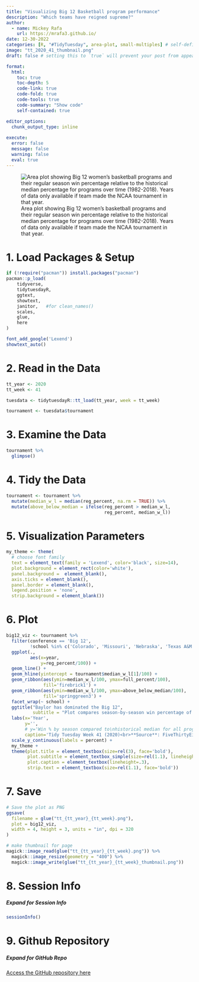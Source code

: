```yaml
---
title: "Visualizing Big 12 Basketball program performance"
description: "Which teams have reigned supreme?"
author:
  - name: Mickey Rafa
    url: https://mrafa3.github.io/
date: 12-30-2022
categories: [R, "#TidyTuesday", area-plot, small-multiples] # self-defined categories
image: "tt_2020_41_thumbnail.png"
draft: false # setting this to `true` will prevent your post from appearing on your listing page until you're ready!

format:
  html:
    toc: true
    toc-depth: 5
    code-link: true
    code-fold: true
    code-tools: true
    code-summary: "Show code"
    self-contained: true

editor_options: 
  chunk_output_type: inline
  
execute: 
  error: false
  message: false
  warning: false
  eval: true
---
```


![Area plot showing Big 12 women's basketball programs and their regular season win percentage relative to the historical median percentage for programs over time (1982-2018). Years of data only available if team made the NCAA tournament in that year.](tt_2020_41.png){#fig-1}

# 1. Load Packages & Setup

```r
if (!require("pacman")) install.packages("pacman")
pacman::p_load(
    tidyverse,
    tidytuesdayR,
    ggtext,
    showtext,
    janitor,   #for clean_names()
    scales,
    glue,
    here
)    

font_add_google('Lexend')
showtext_auto()
```

# 2. Read in the Data

```r
tt_year <- 2020
tt_week <- 41

tuesdata <- tidytuesdayR::tt_load(tt_year, week = tt_week)

tournament <- tuesdata$tournament
```

# 3. Examine the Data 

```r
tournament %>% 
  glimpse()
```

# 4. Tidy the Data 

```r
tournament <- tournament %>% 
  mutate(median_w_l = median(reg_percent, na.rm = TRUE)) %>% 
  mutate(above_below_median = ifelse(reg_percent > median_w_l, 
                                     reg_percent, median_w_l))
```

# 5. Visualization Parameters 

```r
my_theme <- theme(
  # choose font family
  text = element_text(family = 'Lexend', color='black', size=14), 
  plot.background = element_rect(color='white'),
  panel.background =  element_blank(), 
  axis.ticks = element_blank(), 
  panel.border = element_blank(), 
  legend.position = 'none',
  strip.background = element_blank())
```

# 6. Plot 

```r
big12_viz <- tournament %>% 
  filter(conference == 'Big 12',
         !school %in% c('Colorado', 'Missouri', 'Nebraska', 'Texas A&M')) %>% 
  ggplot(.,
         aes(x=year,
             y=reg_percent/100)) + 
  geom_line() + 
  geom_hline(yintercept = tournament$median_w_l[1]/100) + 
  geom_ribbon(aes(ymin=median_w_l/100, ymax=full_percent/100), 
              fill='firebrick1') + 
  geom_ribbon(aes(ymin=median_w_l/100, ymax=above_below_median/100), 
              fill='springgreen3') + 
  facet_wrap(~ school) + 
  ggtitle("Baylor has dominated the Big 12",
          subtitle = "Plot compares season-by-season win percentage of Big 12 programs in the regular season compared with the historical median win percentage of all programs in women's basketball<br>") + 
  labs(x='Year',
       y='',
       # y='Win % by season compared to\nhistorical median for all programs\n',
       caption='Tidy Tuesday Week 41 (2020)<br>**Source**: FiveThirtyEight') + 
  scale_y_continuous(labels = percent) + 
  my_theme + 
  theme(plot.title = element_textbox(size=rel(3), face='bold'),
        plot.subtitle = element_textbox_simple(size=rel(1.1), lineheight=.3),
        plot.caption = element_textbox(lineheight=.3), 
        strip.text = element_textbox(size=rel(1.1), face='bold'))
```

# 7. Save 

```r
# Save the plot as PNG
ggsave(
  filename = glue("tt_{tt_year}_{tt_week}.png"),
  plot = big12_viz,
  width = 4, height = 3, units = "in", dpi = 320
)

# make thumbnail for page
magick::image_read(glue("tt_{tt_year}_{tt_week}.png")) %>%
  magick::image_resize(geometry = "400") %>%
  magick::image_write(glue("tt_{tt_year}_{tt_week}_thumbnail.png"))
```

# 8. Session Info

::: {.callout-tip collapse="true"}
##### Expand for Session Info

```r
sessionInfo()
```
:::

# 9. Github Repository 

::: {.callout-tip collapse="true"}

##### Expand for GitHub Repo
 
[Access the GitHub repository here](https://github.com/mrafa3/mrafa3.github.io)
:::
